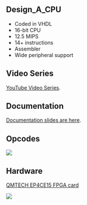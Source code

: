 == Design_A_CPU ==

* Coded in VHDL
* 16-bit CPU
* 12.5 MIPS
* 14+ instructions
* Assembler
* Wide peripheral support

== Video Series ==

[https://www.youtube.com/watch?v=ZtEJHF-pVU0&list=PLn__0BqzWEWNspQ0xkG5h-oSJ21EAet8H YouTube Video Series].

== Documentation ==

[https://github.com/douggilliland/Design_A_CPU/tree/main/Docs Documentation slides are here].

== Opcodes ==

<img src="https://raw.githubusercontent.com/douggilliland/Design_A_CPU/main/Docs/Opcodes.PNG"></img>

== Hardware ==

[https://www.aliexpress.com/item/33007471265.html?spm=a2g0o.store_pc_groupList.8148356.5.2f5a77a2912sNP QMTECH EP4CE15 FPGA card]

<img src="https://raw.githubusercontent.com/douggilliland/Design_A_CPU/main/Docs/CycloneIV_Starter_Kit_P528-cropped.jpg?token=AALUDDTXH4AAMPMJKRVL2LDA5BCOI"></img>

